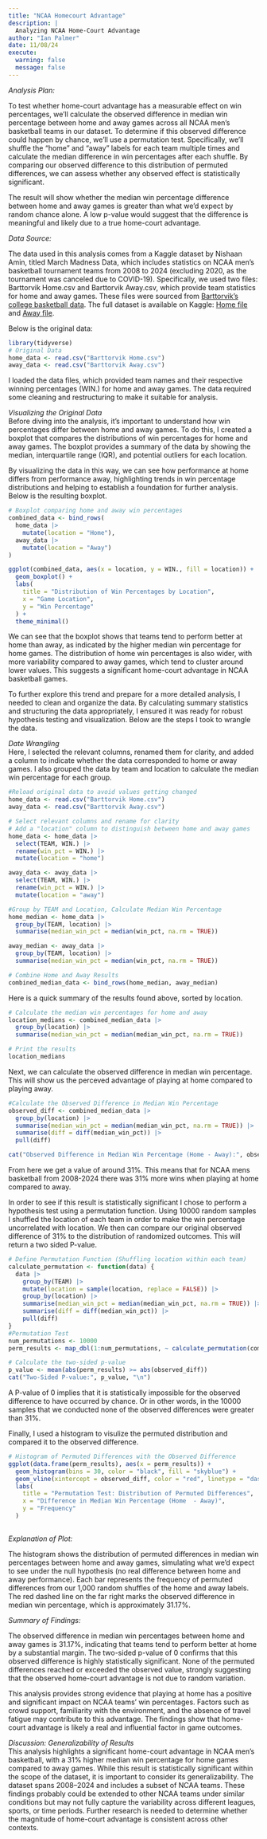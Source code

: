```yaml
---
title: "NCAA Homecourt Advantage"
description: |
  Analyzing NCAA Home-Court Advantage
author: "Ian Palmer"
date: 11/08/24
execute: 
  warning: false
  message: false
---
```

*Analysis Plan:*<br>

To test whether home-court advantage has a measurable effect on win percentages, we’ll calculate the observed difference in median win percentage between home and away games across all NCAA men's basketball teams in our dataset. To determine if this observed difference could happen by chance, we’ll use a permutation test. Specifically, we’ll shuffle the "home" and "away" labels for each team multiple times and calculate the median difference in win percentages after each shuffle. By comparing our observed difference to this distribution of permuted differences, we can assess whether any observed effect is statistically significant.

The result will show whether the median win percentage difference between home and away games is greater than what we’d expect by random chance alone. A low p-value would suggest that the difference is meaningful and likely due to a true home-court advantage.

*Data Source:*<br>

The data used in this analysis comes from a Kaggle dataset by Nishaan Amin, titled March Madness Data, which includes statistics on NCAA men's basketball tournament teams from 2008 to 2024 (excluding 2020, as the tournament was canceled due to COVID-19). Specifically, we used two files: Barttorvik Home.csv and Barttorvik Away.csv, which provide team statistics for home and away games. These files were sourced from [Barttorvik’s college basketball data](https://www.barttorvik.com/#). The full dataset is available on Kaggle: [Home file](https://www.kaggle.com/datasets/nishaanamin/march-madness-data/data?select=Barttorvik+Home.csv) and [Away file](https://www.kaggle.com/datasets/nishaanamin/march-madness-data/data?select=Barttorvik+Away.csv).


Below is the original data:
```r
library(tidyverse)
# Original Data
home_data <- read.csv("Barttorvik Home.csv")
away_data <- read.csv("Barttorvik Away.csv")

```
I loaded the data files, which provided team names and their respective winning percentages (WIN.) for home and away games. The data required some cleaning and restructuring to make it suitable for analysis.

*Visualizing the Original Data*<br>
Before diving into the analysis, it’s important to understand how win percentages differ between home and away games. To do this, I created a boxplot that compares the distributions of win percentages for home and away games. The boxplot provides a summary of the data by showing the median, interquartile range (IQR), and potential outliers for each location.

By visualizing the data in this way, we can see how performance at home differs from performance away, highlighting trends in win percentage distributions and helping to establish a foundation for further analysis. Below is the resulting boxplot.

```r
# Boxplot comparing home and away win percentages
combined_data <- bind_rows(
  home_data |> 
    mutate(location = "Home"),
  away_data |> 
    mutate(location = "Away")
)

ggplot(combined_data, aes(x = location, y = WIN., fill = location)) +
  geom_boxplot() +
  labs(
    title = "Distribution of Win Percentages by Location",
    x = "Game Location",
    y = "Win Percentage"
  ) +
  theme_minimal()


```
We can see that the boxplot shows that teams tend to perform better at home than away, as indicated by the higher median win percentage for home games. The distribution of home win percentages is also wider, with more variability compared to away games, which tend to cluster around lower values. This suggests a significant home-court advantage in NCAA basketball games.<br>

To further explore this trend and prepare for a more detailed analysis, I needed to clean and organize the data. By calculating summary statistics and structuring the data appropriately, I ensured it was ready for robust hypothesis testing and visualization. Below are the steps I took to wrangle the data.


*Date Wrangling*<br>
Here, I selected the relevant columns, renamed them for clarity, and added a column to indicate whether the data corresponded to home or away games. I also grouped the data by team and location to calculate the median win percentage for each group.
```r
#Reload original data to avoid values getting changed
home_data <- read.csv("Barttorvik Home.csv")
away_data <- read.csv("Barttorvik Away.csv")

# Select relevant columns and rename for clarity
# Add a "location" column to distinguish between home and away games
home_data <- home_data |>
  select(TEAM, WIN.) |>
  rename(win_pct = WIN.) |>
  mutate(location = "home")

away_data <- away_data |>
  select(TEAM, WIN.) |>
  rename(win_pct = WIN.) |>
  mutate(location = "away")

#Group by TEAM and Location, Calculate Median Win Percentage
home_median <- home_data |>
  group_by(TEAM, location) |>
  summarise(median_win_pct = median(win_pct, na.rm = TRUE))

away_median <- away_data |>
  group_by(TEAM, location) |>
  summarise(median_win_pct = median(win_pct, na.rm = TRUE))

# Combine Home and Away Results
combined_median_data <- bind_rows(home_median, away_median)

```

Here is a quick summary of the results found above, sorted by location.
```r
# Calculate the median win percentages for home and away
location_medians <- combined_median_data |>
  group_by(location) |>
  summarise(median_win_pct = median(median_win_pct, na.rm = TRUE))

# Print the results
location_medians

```


Next, we can calculate the observed difference in median win percentage. This will show us the perceved advantage of playing at home compared to playing away.
```r
#Calculate the Observed Difference in Median Win Percentage
observed_diff <- combined_median_data |>
  group_by(location) |>
  summarise(median_win_pct = median(median_win_pct, na.rm = TRUE)) |>
  summarise(diff = diff(median_win_pct)) |>
  pull(diff)

cat("Observed Difference in Median Win Percentage (Home - Away):", observed_diff, "\n")
```
From here we get a value of around 31%. This means that for NCAA mens basketball from 2008-2024 there was 31% more wins when playing at home compared to away.


In order to see if this result is statistically significant I chose to perform a hypothesis test using a permutation function. Using 10000 random samples I shuffled the location of each team in order to make the win percentage uncorrelated with location. We then can compare our original observed difference of 31% to the distribution of randomized outcomes. This will return a two sided P-value.
```r
# Define Permutation Function (Shuffling location within each team)
calculate_permutation <- function(data) {
  data |>
    group_by(TEAM) |>
    mutate(location = sample(location, replace = FALSE)) |>
    group_by(location) |>
    summarise(median_win_pct = median(median_win_pct, na.rm = TRUE)) |>
    summarise(diff = diff(median_win_pct)) |>
    pull(diff)
}
#Permutation Test
num_permutations <- 10000
perm_results <- map_dbl(1:num_permutations, ~ calculate_permutation(combined_median_data))

# Calculate the two-sided p-value
p_value <- mean(abs(perm_results) >= abs(observed_diff))
cat("Two-Sided P-value:", p_value, "\n")
```
A P-value of 0 implies that it is statistically impossible for the observed difference to have occurred by chance. Or in other words, in the 10000 samples that we conducted none of the observed differences were greater than 31%.


Finally, I used a histogram to visulize the permuted distribution and compared it to the observed difference.
```r
# Histogram of Permuted Differences with the Observed Difference
ggplot(data.frame(perm_results), aes(x = perm_results)) +
  geom_histogram(bins = 30, color = "black", fill = "skyblue") +
  geom_vline(xintercept = observed_diff, color = "red", linetype = "dashed", linewidth = 1.2) +
  labs(
    title = "Permutation Test: Distribution of Permuted Differences",
    x = "Difference in Median Win Percentage (Home  - Away)",
    y = "Frequency"
  )
            
```

*Explanation of Plot:*<br>

The histogram shows the distribution of permuted differences in median win percentages between home and away games, simulating what we’d expect to see under the null hypothesis (no real difference between home and away performance). Each bar represents the frequency of permuted differences from our 1,000 random shuffles of the home and away labels. The red dashed line on the far right marks the observed difference in median win percentage, which is approximately 31.17%.


*Summary of Findings:*<br>

The observed difference in median win percentages between home and away games is 31.17%, indicating that teams tend to perform better at home by a substantial margin. The two-sided p-value of 0 confirms that this observed difference is highly statistically significant. None of the permuted differences reached or exceeded the observed value, strongly suggesting that the observed home-court advantage is not due to random variation.

This analysis provides strong evidence that playing at home has a positive and significant impact on NCAA teams' win percentages. Factors such as crowd support, familiarity with the environment, and the absence of travel fatigue may contribute to this advantage. The findings show that home-court advantage is likely a real and influential factor in game outcomes.

*Discussion: Generalizability of Results*<br>
This analysis highlights a significant home-court advantage in NCAA men's basketball, with a 31% higher median win percentage for home games compared to away games. While this result is statistically significant within the scope of the dataset, it is important to consider its generalizability. The dataset spans 2008–2024 and includes a subset of NCAA teams. These findings probably could be extended to other NCAA teams under similar conditions but may not fully capture the variability across different leagues, sports, or time periods. Further research is needed to determine whether the magnitude of home-court advantage is consistent across other contexts.
